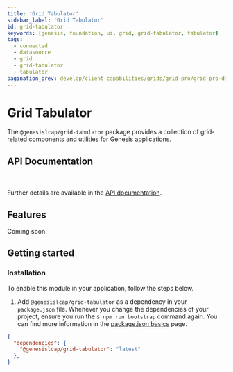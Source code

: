 ```yaml
---
title: 'Grid Tabulator'
sidebar_label: 'Grid Tabulator'
id: grid-tabulator
keywords: [genesis, foundation, ui, grid, grid-tabulator, tabulator]
tags:
  - connected
  - datasource
  - grid
  - grid-tabulator
  - tabulator
pagination_prev: develop/client-capabilities/grids/grid-pro/grid-pro-datasources
---
```


# Grid Tabulator

The `@genesislcap/grid-tabulator` package provides a collection of grid-related components and utilities for Genesis applications.

## API Documentation

<br></br>Further details are available in the [API documentation](./docs/api/index.md).

## Features

Coming soon.

## Getting started

### Installation

To enable this module in your application, follow the steps below.

1. Add `@genesislcap/grid-tabulator` as a dependency in your `package.json` file. Whenever you change the dependencies of your project, ensure you run the `$ npm run bootstrap` command again. You can find more information in the [package.json basics](/build-deploy-operate/build/bdo-build-overview/#packagejson) page.

```json
{
  "dependencies": {
    "@genesislcap/grid-tabulator": "latest"
  },
}
```